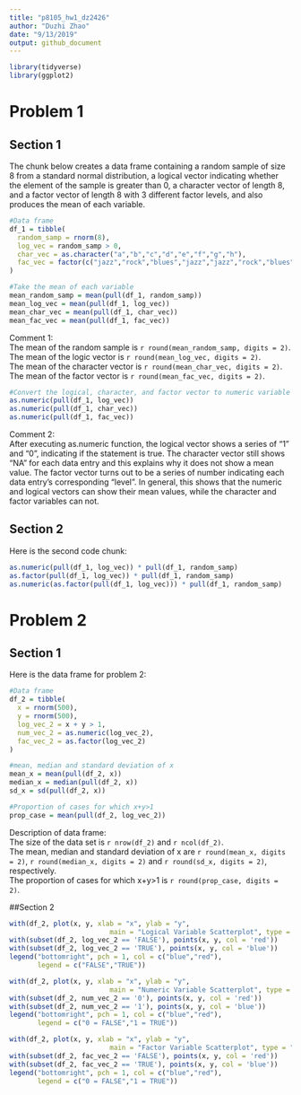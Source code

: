 ```yaml
---
title: "p8105_hw1_dz2426"
author: "Duzhi Zhao"
date: "9/13/2019"
output: github_document
---
```


```r
library(tidyverse)
library(ggplot2)
```

# Problem 1

## Section 1
The chunk below creates a data frame containing a random sample of size 8 from a standard normal distribution, a logical vector indicating whether the element of the sample is greater than 0, a character vector of length 8, and a factor vector of length 8 with 3 different factor levels, and also produces the mean of each variable.
```r

#Data frame
df_1 = tibble(
  random_samp = rnorm(8),
  log_vec = random_samp > 0,
  char_vec = as.character("a","b","c","d","e","f","g","h"),
  fac_vec = factor(c("jazz","rock","blues","jazz","jazz","rock","blues","rock"))
)

#Take the mean of each variable
mean_random_samp = mean(pull(df_1, random_samp))
mean_log_vec = mean(pull(df_1, log_vec))
mean_char_vec = mean(pull(df_1, char_vec))
mean_fac_vec = mean(pull(df_1, fac_vec))

```
Comment 1: <br />
The mean of the random sample is `r round(mean_random_samp, digits = 2)`. <br />
The mean of the logic vector is `r round(mean_log_vec, digits = 2)`. <br />
The mean of the character vector is `r round(mean_char_vec, digits = 2)`. <br />
The mean of the factor vector is `r round(mean_fac_vec, digits = 2)`. <br />
```r
#Convert the logical, character, and factor vector to numeric variable
as.numeric(pull(df_1, log_vec))
as.numeric(pull(df_1, char_vec))
as.numeric(pull(df_1, fac_vec))
```

Comment 2: <br />
After executing as.numeric function, the logical vector shows a series of "1" and "0", indicating if the statement is true. The character vector still shows "NA" for each data entry and this explains why it does not show a mean value. The factor vector turns out to be a series of number indicating each data entry's corresponding "level". 
In general, this shows that the numeric and logical vectors can show their mean values, while the character and factor variables can not.

## Section 2
Here is the second code chunk:
```r

as.numeric(pull(df_1, log_vec)) * pull(df_1, random_samp)
as.factor(pull(df_1, log_vec)) * pull(df_1, random_samp)
as.numeric(as.factor(pull(df_1, log_vec))) * pull(df_1, random_samp)
```
# Problem 2
## Section 1
Here is the data frame for problem 2:
```r
#Data frame
df_2 = tibble(
  x = rnorm(500),
  y = rnorm(500),
  log_vec_2 = x + y > 1,
  num_vec_2 = as.numeric(log_vec_2),
  fac_vec_2 = as.factor(log_vec_2)
)

#mean, median and standard deviation of x
mean_x = mean(pull(df_2, x))
median_x = median(pull(df_2, x))
sd_x = sd(pull(df_2, x))

#Proportion of cases for which x+y>1
prop_case = mean(pull(df_2, log_vec_2))

```
Description of data frame: <br />
The size of the data set is `r nrow(df_2)` and `r ncol(df_2)`. <br />
The mean, median and standard deviation of x are `r round(mean_x, digits = 2)`, `r round(median_x, digits = 2)` and `r round(sd_x, digits = 2)`, respectively. <br />
The proportion of cases for which x+y>1 is `r round(prop_case, digits = 2)`.

##Section 2
```r
with(df_2, plot(x, y, xlab = "x", ylab = "y", 
                         main = "Logical Variable Scatterplot", type = "n"))
with(subset(df_2, log_vec_2 == 'FALSE'), points(x, y, col = 'red'))        
with(subset(df_2, log_vec_2 == 'TRUE'), points(x, y, col = 'blue'))
legend("bottomright", pch = 1, col = c("blue","red"), 
       legend = c("FALSE","TRUE"))
```
```r

with(df_2, plot(x, y, xlab = "x", ylab = "y", 
                         main = "Numeric Variable Scatterplot", type = "n"))
with(subset(df_2, num_vec_2 == '0'), points(x, y, col = 'red'))        
with(subset(df_2, num_vec_2 == '1'), points(x, y, col = 'blue'))
legend("bottomright", pch = 1, col = c("blue","red"), 
       legend = c("0 = FALSE","1 = TRUE"))
```
```r
with(df_2, plot(x, y, xlab = "x", ylab = "y", 
                         main = "Factor Variable Scatterplot", type = "n"))
with(subset(df_2, fac_vec_2 == 'FALSE'), points(x, y, col = 'red'))        
with(subset(df_2, fac_vec_2 == 'TRUE'), points(x, y, col = 'blue'))
legend("bottomright", pch = 1, col = c("blue","red"), 
       legend = c("0 = FALSE","1 = TRUE"))
```





